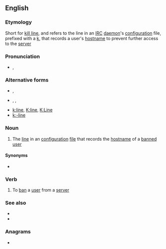 {{also|kline|Kline}}
==English==
{{wikipedia}}

===Etymology===
Short for [[kill line]], and refers to the line in an [[IRC]] [[daemon]]'s [[configuration]] file, prefixed with a [[k]], that records a user's [[hostname]] to prevent further access to the [[server]]

===Pronunciation===
* {{enPR|kāʹlīn'}}, {{IPA|/ˈkeɪˌlaɪn/|lang=en}}

===Alternative forms===
* {{l|en|K-line}}, {{l|en|K-Line}}
* {{l|en|kline}}, {{l|en|Kline}}, {{l|en|KLine}}
* [[k:line]], [[K:line]], [[K:Line]]
* [[k:-line]]

===Noun===
{{en-noun}}

# {{lb|en|IRC}} The [[line]] in an {{w|IRCd}} [[configuration]] [[file]] that records the [[hostname]] of a [[banned]] [[user]]

====Synonyms====
* {{l|en|kill line}}

===Verb===
{{en-verb|k-lin}}

# {{lb|en|transitive|IRC}} To [[ban]] a [[user]] from a [[server]]

===See also===
* {{l|en|g-line}}
* {{l|en|jupe}}

===Anagrams===
* {{anagrams|en|Elkin|Klein|inkle|liken}}